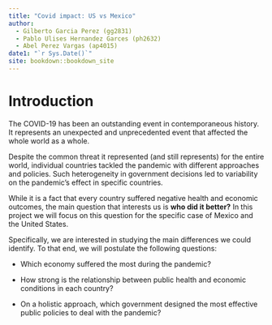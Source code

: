 ```yaml
--- 
title: "Covid impact: US vs Mexico"
author:
  - Gilberto Garcia Perez (gg2831)
  - Pablo Ulises Hernandez Garces (ph2632)
  - Abel Perez Vargas (ap4015)
date1: "`r Sys.Date()`"
site: bookdown::bookdown_site
---
```


# Introduction

The COVID-19 has been an outstanding event in contemporaneous history. It represents an unexpected and unprecedented event that affected the whole world as a whole.

Despite the common threat it represented (and still represents) for the entire world, individual countries tackled the pandemic with different approaches and policies. Such heterogeneity in government decisions led to variability on the pandemic's effect in specific countries.

While it is a fact that every country suffered negative health and economic outcomes, the main question that interests us is **who did it better?** In this project we will focus on this question for the specific case of Mexico and the United States.

Specifically, we are interested in studying the main differences we could identify. To that end, we will postulate the following questions:

* Which economy suffered the most during the pandemic? 

* How strong is the relationship between
public health and economic conditions in each country?

* On a holistic approach, which government designed the most effective public policies to deal with the pandemic?